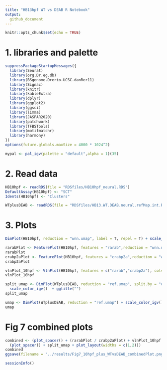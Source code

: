 ```yaml
---
title: "HB13hpf WT vs DEAB R Notebook"
output:
  github_document
---
```


```r
knitr::opts_chunk$set(echo = TRUE)
```

# 1. libraries and palette
```r
suppressPackageStartupMessages({
  library(Seurat)
  library(org.Dr.eg.db)
  library(BSgenome.Drerio.UCSC.danRer11)
  library(Signac)
  library(knitr)
  library(kableExtra)
  library(dplyr)
  library(ggplot2)
  library(ggsci)
  library(limma)
  library(JASPAR2020)
  library(patchwork)
  library(TFBSTools)
  library(motifmatchr)
  library(harmony)
})
options(future.globals.maxSize = 4000 * 1024^2)
```

```r
mypal <- pal_igv(palette = "default",alpha = 1)(35)
```

# 2. Read data
```r
HB10hpf <- readRDS(file = "RDSfiles/HB10hpf_neural.RDS")
DefaultAssay(HB10hpf) <- "SCT"
Idents(HB10hpf) <- "Clusters"

WTplusDEAB <- readRDS(file = "RDSfiles/HB13.WT.DEAB.neural.refMap.int.RDS")
```

# 3. Plots
```r
DimPlot(HB10hpf, reduction = "wnn.umap", label = T, repel = T) + scale_color_igv() + NoLegend()
```

```r
rarabPlot <- FeaturePlot(HB10hpf, features = "rarab",reduction = "wnn.umap", max.cutoff = 2.1)
rarabPlot
crabp2aPlot <- FeaturePlot(HB10hpf, features = "crabp2a",reduction = "wnn.umap", max.cutoff = 2.1)
crabp2aPlot
```

```r
vlnPlot_10hpf <- VlnPlot(HB10hpf, features = c("rarab","crabp2a"), cols = mypal, ncol = 1)
vlnPlot_10hpf
```

```r
split_umap <- DimPlot(WTplusDEAB, reduction = "ref.umap", split.by = "orig.ident") + 
  scale_color_igv()  + ggtitle("")
split_umap
```

```r
umap <- DimPlot(WTplusDEAB, reduction = "ref.umap") + scale_color_igv() + ggtitle("")
umap
```

# Fig 7 combined plots

```r
combined <- (plot_spacer() + (rarabPlot / crabp2aPlot) + vlnPlot_10hpf + umap + plot_layout(widths = c(0.05,0.5,1.1,1))) / 
  (plot_spacer() + split_umap + plot_layout(widths = c(1,2))) 
combined
ggsave(filename = "../results/Fig7_10hpf_plus_WTvsDEAB_combinedPlot.png", plot = combined)
```

```r
sessionInfo()
```

